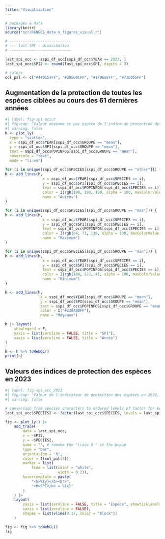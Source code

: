 ```yaml
---
title: "Visualisation"
---
```

```r
# packages & data
library(knitr)
source("scr/RANGES_data_n_figures_visual.r")

# ----------------------------
# --- last SPI - distribution
# ----------------------------

last_spi_occ <- sspi_df_occ[sspi_df_occ$YEAR == 2023, ]
last_spi_occ$SPI2 <- round(last_spi_occ$SPI, digits = 3)

# colors
col_pal <- c("#440154FF", "#39568CFF", "#1F968BFF", "#73D055FF")
```

## **Augmentation de la protection de toutes les espèces ciblées au cours des 61 dernières années**
```r
#| label: fig-spi_occur
#| fig-cap: "Valeur moyenne et par espèce de l'indice de protection des espèces à partir des données d'occurrence des espèces (n = 503). La courbe bleue représente le SPI moyen, les courbes verte et pourpre représentent les espèces la moins et la plus protégée, respectivement."
#| warning: false
h <- plot_ly(
  type = "scatter",
  x = sspi_df_occ$YEAR[sspi_df_occ$GROUPE == "mean"],
  y = sspi_df_occ$SPI[sspi_df_occ$GROUPE == "mean"],
  text = sspi_df_occ$POPINFOS[sspi_df_occ$GROUPE == "mean"],
  hoverinfo = "text",
  mode = "lines")

for (i in unique(sspi_df_occ$SPECIES[sspi_df_occ$GROUPE == "other"])) {
h <- add_lines(h, 
                 x = sspi_df_occ$YEAR[sspi_df_occ$SPECIES == i],
                 y = sspi_df_occ$SPI[sspi_df_occ$SPECIES == i],
                 text = sspi_df_occ$POPINFOS[sspi_df_occ$SPECIES == i],
                 color = I(rgb(190, 190, 190, alpha = 100, maxColorValue = 255)),
                 name = "Autres")
}

for (i in unique(sspi_df_occ$SPECIES[sspi_df_occ$GROUPE == "max"])) {
h <- add_lines(h, 
                 x = sspi_df_occ$YEAR[sspi_df_occ$SPECIES == i],
                 y = sspi_df_occ$SPI[sspi_df_occ$SPECIES == i],
                 text = sspi_df_occ$POPINFOS[sspi_df_occ$SPECIES == i],
                 color = I(rgb(64, 71, 136, alpha = 100, maxColorValue = 255)),
                 name = "Maximum")
}

for (i in unique(sspi_df_occ$SPECIES[sspi_df_occ$GROUPE == "min"])) {
h <- add_lines(h, 
                 x = sspi_df_occ$YEAR[sspi_df_occ$SPECIES == i],
                 y = sspi_df_occ$SPI[sspi_df_occ$SPECIES == i],
                 text = sspi_df_occ$POPINFOS[sspi_df_occ$SPECIES == i],
                 color = I(rgb(184, 222, 41, alpha = 100, maxColorValue = 255)),
                 name = "Minimum")
}

h <- add_lines(h, 
                x = sspi_df_occ$YEAR[sspi_df_occ$GROUPE == "mean"],
                y = sspi_df_occ$SPI[sspi_df_occ$GROUPE == "mean"],
                text = sspi_df_occ$POPINFOS[sspi_df_occ$GROUPE == "mean"],
                color = I("#238A8DFF"),
                name = "Moyenne")

h |> layout(
    showlegend = F,
    yaxis = list(zeroline = FALSE, title = "SPI"),
    xaxis = list(zeroline = FALSE, title = "Année")
)

h <- h %>% toWebGL()
print(h)
```

## **Valeurs des indices de protection des espèces en 2023**
```r
#| label: fig-spi_occ_2023
#| fig-cap: "Valeur de l'indicateur de protection des espèces en 2023, à partir des données d'occurrences (n = 503)."
#| warning: false

# conversion from species characters to ordered levels of factor for keeping increasing SPI
last_spi_occ$SPECIES2 <- factor(last_spi_occ$SPECIES, levels = last_spi_occ$SPECIES[order(last_spi_occ$SPI, decreasing = FALSE)])

fig <- plot_ly() |>
    add_trace(
        data = last_spi_occ,
        x = ~SPI2,
        y = ~SPECIES2,
        name = "", # remove the "trace 0 " in the popup
        type = "bar",
        orientation = "h",
        color = I(col_pal[3]),
        marker = list(
            line = list(color = "white",
                        width = 0.2)),
        hovertemplate = paste(
            "<b>%{y}</b><br>",
            "<b>SPI</b> = %{x}"
        )
    ) |>
    layout(
        yaxis = list(zeroline = FALSE, title = "Espèce", showticklabels = FALSE),
        xaxis = list(zeroline = FALSE),
        shapes = list(vline(0.17, color = "black"))
    )

fig <- fig %>% toWebGL()
fig
```